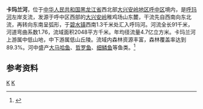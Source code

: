 '''卡玛兰河'''，位于[[中华人民共和国|中华人民共和国]][[黑龙江省|黑龙江省]]西北部[[大兴安岭地区|大兴安岭地区]][[呼中区|呼中区]]境内，是[[呼玛河|呼玛河]]左岸支流，发源于呼中区西部的[[大兴安岭|大兴安岭]]稚鸡场山东麓，干流先自西南向东北流，再转向东南呈弧形，于[[碧水镇|碧水镇]]西南1.3千米处汇入呼玛河。河流全长91千米，河道弯曲系数1.76，流域面积2048平方千米。年均径流量4.7亿立方米。卡玛兰河上游属中低山地，中下游属低山丘陵。流域内森林资源丰富，森林覆盖率达到89.3%。河中盛产[[大马哈鱼|大马哈鱼]]、[[哲罗鱼|哲罗鱼]]、[[细鳞鱼|细鳞鱼]]等鱼类。<ref name="中国河湖大典">{{cite book zh |author=《[[中国河湖大典|中国河湖大典]]》编纂委员会 |title=《中国河湖大典·黑龙江、辽河卷》 |format=M |edition=1 |location=北京 |publisher=中国水利水电出版社 |date=2014年4月 |pages=34页 |id= ISBN 978-7-5170-1950-3}}</ref>

== 参考资料 ==
{{reflist}}

[[Category:黑龙江河流|K]]
[[Category:黑龍江水系|K]]